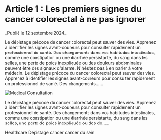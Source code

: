 
<h1 className="text-3xl sm:text-4xl font-bold mb-4">
  <span className="text-purple-500">Article 1</span> : Les premiers signes du
  cancer colorectal à ne pas ignorer
</h1>

<p className="text-gray-500 mb-6">_Publié le 12 septembre 2024_</p>

<div className="prose prose-lg max-w-none mb-8">
  <p>
    Le dépistage précoce du cancer colorectal peut sauver des vies. Apprenez à
    identifier les signes avant-coureurs pour consulter rapidement un
    professionnel de santé. Des changements dans vos habitudes intestinales,
    comme une constipation ou une diarrhée persistante, du sang dans les selles,
    une perte de poids inexpliquée ou des douleurs abdominales peuvent être des
    signaux d'alarme. N'hésitez pas à en parler à votre médecin. Le dépistage
    précoce du cancer colorectal peut sauver des vies. Apprenez à identifier les
    signes avant-coureurs pour consulter rapidement un professionnel de santé.
    Des changements......
  </p>
</div>

<div className="relative w-full h-96 mb-8 rounded-lg overflow-hidden">
  <Image
    src="/main-blog-post.jpg"
    alt="Medical Consultation"
    layout="fill"
    objectFit="cover"
    objectPosition="top"
    priority
  />
</div>

<div className="prose prose-lg max-w-none mb-8">
  <p>
    Le dépistage précoce du cancer colorectal peut sauver des vies. Apprenez à
    identifier les signes avant-coureurs pour consulter rapidement un
    professionnel de santé. Des changements dans vos habitudes intestinales,
    comme une constipation ou une diarrhée persistante, du sang dans les selles,
    une perte de poids inexpliquée ou des do......
  </p>
</div>

<div className="flex flex-wrap gap-2 mb-6">
  <Badge
    variant="secondary"
    className="bg-red-100 text-red-800 hover:bg-red-200"
  >
    Healthcare
  </Badge>
  <Badge
    variant="secondary"
    className="bg-green-100 text-green-800 hover:bg-green-200"
  >
    Dépistage
  </Badge>
  <Badge
    variant="secondary"
    className="bg-blue-100 text-blue-800 hover:bg-blue-200"
  >
    cancer
  </Badge>
  <Badge
    variant="secondary"
    className="bg-purple-100 text-purple-800 hover:bg-purple-200"
  >
    cancer du sein
  </Badge>
</div>

<SocialMetrics views={90} comments={123} likes={59} />

<div className="mt-8">
  <ArticleNavigation />
</div>

